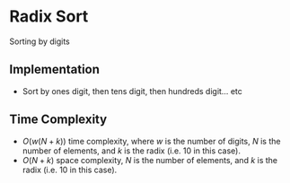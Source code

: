 # Radix Sort

Sorting by digits

## Implementation

- Sort by ones digit, then tens digit, then hundreds digit… etc

## Time Complexity

- $O(w(N+k))$ time complexity, where $w$ is the number of digits, $N$ is the number of elements, and $k$ is the radix (i.e. 10 in this case).
- $O(N+k)$  space complexity, $N$ is the number of elements, and $k$ is the radix (i.e. 10 in this case).